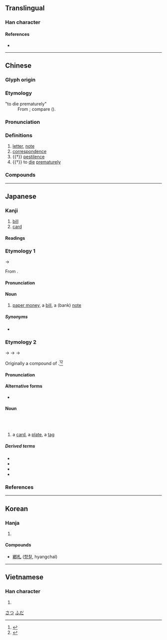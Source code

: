 {{also|箚}}
{{character info/new}}
==Translingual==

===Han character===
{{Han char|rn=75|rad=木|as=01|sn=5|four=42910|canj=DU|ids=⿰木乚}}

====References====
* {{Han ref|kx=0509.110|dkj=14422|dj=0893.010|hdz=21153.010|uh=672D|ud=26413|bh=A5BE|bd=42430}}

----

==Chinese==
{{zh-forms}}

===Glyph origin===
{{Han etym}}

===Etymology===
; "to die prematurely"
:From {{der|zh|aav}}; compare {{cog|mkh-pro|*kc(ə)t||to die}} ({{zh-ref|Schuessler, 2007}}).

===Pronunciation===
{{zh-pron
|m=zhá
|c=zaat3
|mn=chat
|mc=y
|oc=y
|cat=n,v
}}

===Definitions===
{{zh-hanzi}}

# [[letter]], [[note]]
# [[correspondence]]
# {{†}} [[pestilence]]
# {{†}} to [[die]] [[prematurely]]

===Compounds===
{{zh-der|寸札|夭札|御札|僑札|季札掛劍|大札|信札|刀札|札記|手札|札抹|抄札|札板兒|書札|札札|硬札|札付|波札那|玉札|札賚諾爾|札的|札子|札手舞腳|札幌|木札|筆札|箋札|翰札|馬札|芳札|麻札|謅札|緘札|點札|簡札|馬札子}}

----

==Japanese==

===Kanji===
{{ja-kanji|grade=4|rs=木01}}
# [[bill]]
# [[card]]

====Readings====
{{ja-readings
|goon=せち
|kanon=さつ
|kun=ふだ-, ふみた-, ふんだ-, さね-
}}
{{attn|ja|kun also わかじに?}}

===Etymology 1===
{{ja-kanjitab|さつ|yomi=on}}

{{IPAchar|/satu/}} → {{IPAchar|/sat͡su/}}

From {{der|ja|ltc|sort=さつ|-}} {{ltc-l|札}}.

====Pronunciation====
{{ja-pron|yomi=kanon|さつ|acc=1|acc_ref=DJR}}

====Noun====
{{ja-noun|さつ}}
# [[paper money]], a [[bill]], a (bank) [[note]]

=====Synonyms=====
* {{ja-r|紙%幣|し%へい}}

===Etymology 2===
{{ja-kanjitab|ふだ|yomi=kun}}

{{IPAchar|/pumi ita/}} → {{IPAchar|/ɸumita/}} → {{IPAchar|/ɸunda/}} → {{IPAchar|/ɸuda/}}

Originally a compound of {{ja-compound|文|ふみ|板|いた|t1=[[writing]]|t2=[[board]], [[plank]]}}.<ref name="DJR">{{R:Daijirin}}</ref><ref name="KDJ">{{R:Kokugo Dai Jiten}}</ref>

====Pronunciation====
{{ja-pron|yomi=k|ふだ|acc=0|acc_ref=DJR}}

====Alternative forms====
* {{ja-l|簡}}

====Noun====
{{ja-noun|ふだ}}<br/>{{ja-altread|hira=ふみた}}<br/>{{ja-altread|hira=ふんだ}}
# a [[card]], a [[plate]], a [[tag]]

=====Derived terms=====
{{der-top}}
* {{ja-r|花%札|はな%ふだ|[[hanafuda]]}}
* {{ja-r|御%札|お%ふだ}}
* {{ja-r|切り札|きりふだ}}
* {{ja-r|引き札|ひきふだ}}
{{der-bottom}}

===References===
<references/>

[[Category:Japanese basic words|さつ]]
[[Category:Japanese basic words|ふだ]]

----

==Korean==

===Hanja===
{{ko-hanja|hangeul=[[찰]]|eumhun=|rv=chal|mr=ch'al|y=chal}}

# {{defn|lang=ko|sort=木01}}

====Compounds====
* [[鄕札]] ([[향찰]], hyangchal)

----

==Vietnamese==

===Han character===
{{vi-hantu|[[trát]], [[trớt]]|rs=木01}}

# {{defn|lang=vi}}